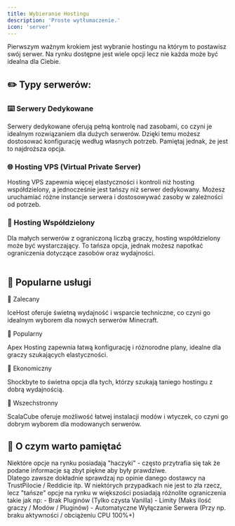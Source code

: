 ```yaml
---
title: Wybieranie Hostingu
description: 'Proste wytłumaczenie.'
icon: 'server'
---
```


Pierwszym ważnym krokiem jest wybranie hostingu na którym to postawisz swój serwer.
Na rynku dostępne jest wiele opcji lecz nie każda może być idealna dla Ciebie.
## ✏️ Typy serwerów:
### ⌨️ Serwery Dedykowane
Serwery dedykowane oferują pełną kontrolę nad zasobami, co czyni je idealnym rozwiązaniem dla dużych serwerów. Dzięki temu możesz dostosować konfigurację według własnych potrzeb. Pamiętaj jednak, że jest to najdroższa opcja.

### 🌐 Hosting VPS (Virtual Private Server)
Hosting VPS zapewnia więcej elastyczności i kontroli niż hosting współdzielony, a jednocześnie jest tańszy niż serwer dedykowany. Możesz uruchamiać różne instancje serwera i dostosowywać zasoby w zależności od potrzeb.

### 🤝 Hosting Współdzielony
Dla małych serwerów z ograniczoną liczbą graczy, hosting współdzielony może być wystarczający. To tańsza opcja, jednak możesz napotkać ograniczenia dotyczące zasobów oraz wydajności.
<br />
<br />


## 🧀 Popularne usługi
 
<Accordions>
  <Accordion title="IceHost" className="shimmer">
    <Banner 
      variant="rainbow"
      changeLayout={false}
      className="text-2xl p-5 h-20 rounded-lg transition-all duration-300 ease-in-out transform hover:h-25 hover:text-3xl"
    >
      🌟 Zalecany
    </Banner>
    <p>IceHost oferuje świetną wydajność i wsparcie techniczne, co czyni go idealnym wyborem dla nowych serwerów Minecraft.</p>
    <Card title="Zobacz więcej" href="https://icehost.pl" className="w-full text-center" />
  </Accordion>
  
  <Accordion title="Apex Hosting">
    <Banner 
      variant="rainbow"
      changeLayout={false}
      className="text-2xl p-5 h-20 rounded-lg transition-all duration-300 ease-in-out transform hover:h-25 hover:text-3xl"
    >
      🌟 Popularny
    </Banner>
    <p>Apex Hosting zapewnia łatwą konfigurację i różnorodne plany, idealne dla graczy szukających elastyczności.</p>
    <Card title="Zobacz więcej" href="https://apexminecrafthosting.com" className="w-full text-center" />
  </Accordion>
  
  <Accordion title="Shockbyte">
    <Banner 
      variant="rainbow"
      changeLayout={false}
      className="text-2xl p-5 h-20 rounded-lg transition-all duration-300 ease-in-out transform hover:h-25 hover:text-3xl"
    >
      🌟 Ekonomiczny
    </Banner>
    <p>Shockbyte to świetna opcja dla tych, którzy szukają taniego hostingu z dobrą wydajnością.</p>
    <Card title="Zobacz więcej" href="https://shockbyte.com" className="w-full text-center" />
  </Accordion>
  
  <Accordion title="ScalaCube">
    <Banner 
      variant="rainbow"
      changeLayout={false}
      className="text-2xl p-5 h-20 rounded-lg transition-all duration-300 ease-in-out transform hover:h-25 hover:text-3xl"
    >
      🌟 Wszechstronny
    </Banner>
    <p>ScalaCube oferuje możliwość łatwej instalacji modów i wtyczek, co czyni go dobrym wyborem dla modowanych serwerów.</p>
    <Card title="Zobacz więcej" href="https://scalacube.com/pl" className="w-full text-center" />
  </Accordion>
</Accordions>


## 👀 O czym warto pamiętać
<Callout title="Lekkie 'Scamy' " type="warn">
  Niektóre opcje na rynku posiadają "haczyki" - często przytrafia się tak że podane informacje są zbyt piękne aby były prawdziwe. <br/>
  Dlatego zawsze dokładnie sprawdzaj np opinie danego dostawcy na TrustPilocie / Reddicie itp.
</Callout>

<Callout title="Dynamiczne 'Limity'" type="warn">
  W niektórych przypadkach nie jest to zła rzecz, lecz "tańsze" opcje na rynku w większości posiadają różnolite ograniczenia takie jak np:
  - Brak Pluginów (Tylko czysta Vanilla)
  - Limity (Maks ilość graczy / Modów / Pluginów)
  - Automatyczne Wyłączanie Serwera (Przy np. braku aktywności / obciążeniu CPU 100%+)
</Callout>